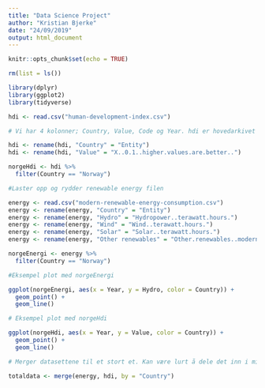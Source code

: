 ---
title: "Data Science Project"
author: "Kristian Bjerke"
date: "24/09/2019"
output: html_document
---

```{r setup, include=FALSE}
knitr::opts_chunk$set(echo = TRUE)
```

```{r}
rm(list = ls())

library(dplyr)
library(ggplot2)
library(tidyverse)

hdi <- read.csv("human-development-index.csv")
```

```{r}
# Vi har 4 kolonner; Country, Value, Code og Year. hdi er hovedarkivet vårt.

hdi <- rename(hdi, "Country" = "Entity")
hdi <- rename(hdi, "Value" = "X..0.1..higher.values.are.better..")

norgeHdi <- hdi %>%
  filter(Country == "Norway")


```

```{r}
#Laster opp og rydder renewable energy filen

energy <- read.csv("modern-renewable-energy-consumption.csv")
energy <- rename(energy, "Country" = "Entity")
energy <- rename(energy, "Hydro" = "Hydropower..terawatt.hours.")
energy <- rename(energy, "Wind" = "Wind..terawatt.hours.")
energy <- rename(energy, "Solar" = "Solar..terawatt.hours.")
energy <- rename(energy, "Other renewables" = "Other.renewables..modern.biofuels..geothermal..wave...tidal...terawatt.hours.")
```

```{r}
norgeEnergi <- energy %>%
  filter(Country == "Norway")

```

```{r}
#Eksempel plot med norgeEnergi

ggplot(norgeEnergi, aes(x = Year, y = Hydro, color = Country)) +
  geom_point() + 
  geom_line()
```


```{r}
# Eksempel plot med norgeHdi

ggplot(norgeHdi, aes(x = Year, y = Value, color = Country)) +
  geom_point() + 
  geom_line()
```

```{r}
# Merger datasettene til et stort et. Kan være lurt å dele det inn i mindre kolonner og må få fikset dato.

totaldata <- merge(energy, hdi, by = "Country")
```

